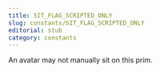 ```yaml
---
title: SIT_FLAG_SCRIPTED_ONLY
slug: constants/SIT_FLAG_SCRIPTED_ONLY
editorial: stub
category: constants
---
```


<LSLConstant
	name="SIT_FLAG_SCRIPTED_ONLY"
	type="integer"
	value="0x0004"
/>

An avatar may not manually sit on this prim.
